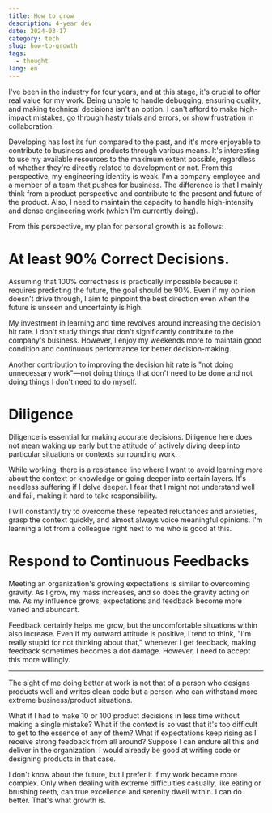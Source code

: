 ```yaml
---
title: How to grow
description: 4-year dev
date: 2024-03-17
category: tech
slug: how-to-growth
tags:
  - thought
lang: en
---
```


I've been in the industry for four years, and at this stage, it's crucial to offer real value for my work. Being unable to handle debugging, ensuring quality, and making technical decisions isn't an option. I can't afford to make high-impact mistakes, go through hasty trials and errors, or show frustration in collaboration.

Developing has lost its fun compared to the past, and it's more enjoyable to contribute to business and products through various means. It's interesting to use my available resources to the maximum extent possible, regardless of whether they're directly related to development or not.
From this perspective, my engineering identity is weak. I'm a company employee and a member of a team that pushes for business. The difference is that I mainly think from a product perspective and contribute to the present and future of the product. Also, I need to maintain the capacity to handle high-intensity and dense engineering work (which I'm currently doing).

From this perspective, my plan for personal growth is as follows:

# At least 90% Correct Decisions.

Assuming that 100% correctness is practically impossible because it requires predicting the future, the goal should be 90%. Even if my opinion doesn't drive through, I aim to pinpoint the best direction even when the future is unseen and uncertainty is high.

My investment in learning and time revolves around increasing the decision hit rate. I don't study things that don't significantly contribute to the company's business. However, I enjoy my weekends more to maintain good condition and continuous performance for better decision-making.

Another contribution to improving the decision hit rate is "not doing unnecessary work"—not doing things that don't need to be done and not doing things I don't need to do myself.

# Diligence

Diligence is essential for making accurate decisions. Diligence here does not mean waking up early but the attitude of actively diving deep into particular situations or contexts surrounding work.

While working, there is a resistance line where I want to avoid learning more about the context or knowledge or going deeper into certain layers. It's needless suffering if I delve deeper. I fear that I might not understand well and fail, making it hard to take responsibility.

I will constantly try to overcome these repeated reluctances and anxieties, grasp the context quickly, and almost always voice meaningful opinions. I'm learning a lot from a colleague right next to me who is good at this.

# Respond to Continuous Feedbacks

Meeting an organization's growing expectations is similar to overcoming gravity. As I grow, my mass increases, and so does the gravity acting on me. As my influence grows, expectations and feedback become more varied and abundant.

Feedback certainly helps me grow, but the uncomfortable situations within also increase. Even if my outward attitude is positive, I tend to think, "I'm really stupid for not thinking about that," whenever I get feedback, making feedback sometimes becomes a dot damage. However, I need to accept this more willingly.

---

The sight of me doing better at work is not that of a person who designs products well and writes clean code but a person who can withstand more extreme business/product situations.

What if I had to make 10 or 100 product decisions in less time without making a single mistake? What if the context is so vast that it's too difficult to get to the essence of any of them? What if expectations keep rising as I receive strong feedback from all around? Suppose I can endure all this and deliver in the organization. I would already be good at writing code or designing products in that case.

I don't know about the future, but I prefer it if my work became more complex. Only when dealing with extreme difficulties casually, like eating or brushing teeth, can true excellence and serenity dwell within. I can do better. That's what growth is.
